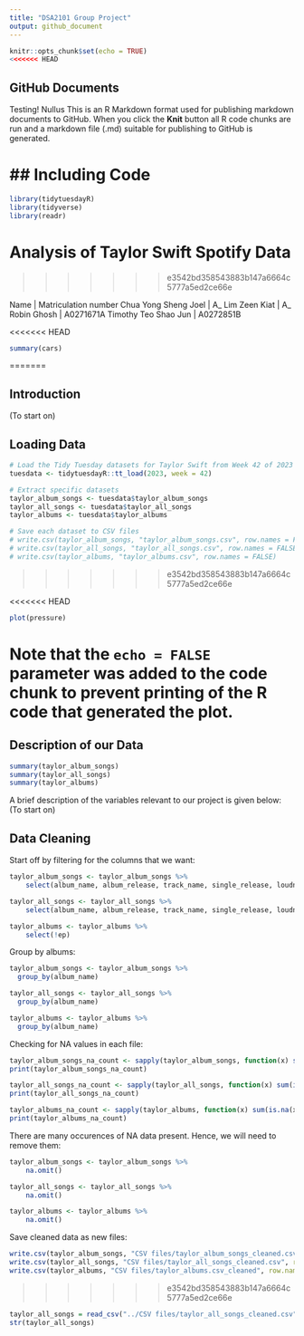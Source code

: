 ```yaml
---
title: "DSA2101 Group Project"
output: github_document
---
```


```r
knitr::opts_chunk$set(echo = TRUE)
<<<<<<< HEAD

```

## GitHub Documents

Testing! Nullus
This is an R Markdown format used for publishing markdown documents to GitHub. When you click the **Knit** button all R code chunks are run and a markdown file (.md) suitable for publishing to GitHub is generated.

## Including Code
=======

```r
library(tidytuesdayR)
library(tidyverse)
library(readr)
```

# Analysis of Taylor Swift Spotify Data
>>>>>>> e3542bd358543883b147a6664c5777a5ed2ce66e

Name                 | Matriculation number
Chua Yong Sheng Joel | A_
Lim Zeen Kiat        | A_
Robin Ghosh          | A0271671A
Timothy Teo Shao Jun | A0272851B

<<<<<<< HEAD
```r
summary(cars)
```
=======

## Introduction

(To start on)


## Loading Data
```r
# Load the Tidy Tuesday datasets for Taylor Swift from Week 42 of 2023
tuesdata <- tidytuesdayR::tt_load(2023, week = 42)

# Extract specific datasets
taylor_album_songs <- tuesdata$taylor_album_songs
taylor_all_songs <- tuesdata$taylor_all_songs
taylor_albums <- tuesdata$taylor_albums

# Save each dataset to CSV files
# write.csv(taylor_album_songs, "taylor_album_songs.csv", row.names = FALSE)
# write.csv(taylor_all_songs, "taylor_all_songs.csv", row.names = FALSE)
# write.csv(taylor_albums, "taylor_albums.csv", row.names = FALSE)
```
>>>>>>> e3542bd358543883b147a6664c5777a5ed2ce66e



<<<<<<< HEAD
```r
plot(pressure)
```

Note that the `echo = FALSE` parameter was added to the code chunk to prevent printing of the R code that generated the plot.
=======
## Description of our Data
```r
summary(taylor_album_songs)
summary(taylor_all_songs)
summary(taylor_albums)
```

A brief description of the variables relevant to our project is given below:
(To start on)


## Data Cleaning

Start off by filtering for the columns that we want:
```r
taylor_album_songs <- taylor_album_songs %>%
    select(album_name, album_release, track_name, single_release, loudness, mode, speechiness, acousticness, instrumentalness, valence, tempo)

taylor_all_songs <- taylor_all_songs %>%
    select(album_name, album_release, track_name, single_release, loudness, mode, speechiness, acousticness, instrumentalness, valence, tempo)

taylor_albums <- taylor_albums %>%
    select(!ep)
```

Group by albums:
```r
taylor_album_songs <- taylor_album_songs %>% 
  group_by(album_name)

taylor_all_songs <- taylor_all_songs %>%
  group_by(album_name)

taylor_albums <- taylor_albums %>%
  group_by(album_name)
```

Checking for NA values in each file:
```r
taylor_album_songs_na_count <- sapply(taylor_album_songs, function(x) sum(is.na(x)))
print(taylor_album_songs_na_count)

taylor_all_songs_na_count <- sapply(taylor_all_songs, function(x) sum(is.na(x)))
print(taylor_all_songs_na_count)

taylor_albums_na_count <- sapply(taylor_albums, function(x) sum(is.na(x)))
print(taylor_albums_na_count)
```

There are many occurences of NA data present. Hence, we will need to remove them:
```r
taylor_album_songs <- taylor_album_songs %>%
    na.omit()

taylor_all_songs <- taylor_all_songs %>%
    na.omit()

taylor_albums <- taylor_albums %>%
    na.omit()
```

Save cleaned data as new files:
```r
write.csv(taylor_album_songs, "CSV files/taylor_album_songs_cleaned.csv", row.names = FALSE)
write.csv(taylor_all_songs, "CSV files/taylor_all_songs_cleaned.csv", row.names = FALSE)
write.csv(taylor_albums, "CSV files/taylor_albums.csv_cleaned", row.names = FALSE)
```
>>>>>>> e3542bd358543883b147a6664c5777a5ed2ce66e

```r
taylor_all_songs = read_csv("../CSV files/taylor_all_songs_cleaned.csv")
str(taylor_all_songs)

```